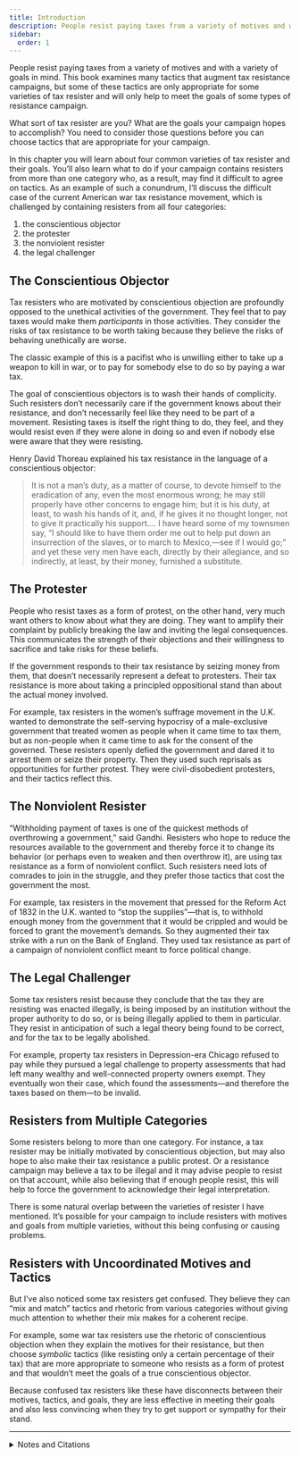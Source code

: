 ```yaml
---
title: Introduction
description: People resist paying taxes from a variety of motives and with a variety of goals in mind.
sidebar:
  order: 1
---
```

People resist paying taxes from a variety of motives and with a variety of goals in mind.
This book examines many tactics that augment tax resistance campaigns, but some of these tactics are only appropriate for some varieties of tax resister and will only help to meet the goals of some types of resistance campaign.

What sort of tax resister are you?
What are the goals your campaign hopes to accomplish?
You need to consider those questions before you can choose tactics that are appropriate for your campaign.

In this chapter you will learn about four common varieties of tax resister and their goals.
You’ll also learn what to do if your campaign contains resisters from more than one category who, as a result, may find it difficult to agree on tactics.
As an example of such a conundrum, I’ll discuss the difficult case of the current American war tax resistance movement, which is challenged by containing resisters from all four categories:

1. the conscientious objector
1. the protester
1. the nonviolent resister
1. the legal challenger

## The Conscientious Objector

Tax resisters who are motivated by conscientious objection are profoundly opposed to the unethical activities of the government.
They feel that to pay taxes would make them <em>participants</em> in those activities.
They consider the risks of tax resistance to be worth taking because they believe the risks of behaving unethically are worse.

The classic example of this is a pacifist who is unwilling either to take up a weapon to kill in war, or to pay for somebody else to do so by paying a war tax.

The goal of conscientious objectors is to wash their hands of complicity.
Such resisters don’t necessarily care if the government knows about their resistance, and don’t necessarily feel like they need to be part of a movement.
Resisting taxes is itself the right thing to do, they feel, and they would resist even if they were alone in doing so and even if nobody else were aware that they were resisting.

Henry David Thoreau explained his tax resistance in the language of a conscientious objector:

> It is not a man’s duty, as a matter of course, to devote himself to the eradication of any, even the most enormous wrong; he may still properly have other concerns to engage him; but it is his duty, at least, to wash his hands of it, and, if he gives it no thought longer, not to give it practically his support.…
> I have heard some of my townsmen say, “I should like to have them order me out to help put down an insurrection of the slaves, or to march to Mexico,—see if I would go;” and yet these very men have each, directly by their allegiance, and so indirectly, at least, by their money, furnished a substitute.

## The Protester

People who resist taxes as a form of protest, on the other hand, very much want others to know about what they are doing.
They want to amplify their complaint by publicly breaking the law and inviting the legal consequences.
This communicates the strength of their objections and their willingness to sacrifice and take risks for these beliefs.

If the government responds to their tax resistance by seizing money from them, that doesn’t necessarily represent a defeat to protesters.
Their tax resistance is more about taking a principled oppositional stand than about the actual money involved.

For example, tax resisters in the women’s suffrage movement in the U.K. wanted to demonstrate the self-serving hypocrisy of a male-exclusive government that treated women as people when it came time to tax them, but as non-people when it came time to ask for the consent of the governed.
These resisters openly defied the government and dared it to arrest them or seize their property.
Then they used such reprisals as opportunities for further protest.
They were civil-disobedient protesters, and their tactics reflect this.

## The Nonviolent Resister

“Withholding payment of taxes is one of the quickest methods of overthrowing a government,” said Gandhi.
Resisters who hope to reduce the resources available to the government and thereby force it to change its behavior (or perhaps even to weaken and then overthrow it), are using tax resistance as a form of nonviolent conflict.
Such resisters need lots of comrades to join in the struggle, and they prefer those tactics that cost the government the most.

For example, tax resisters in the movement that pressed for the Reform Act of 1832 in the U.K. wanted to “stop the supplies”—that is, to withhold enough money from the government that it would be crippled and would be forced to grant the movement’s demands.
So they augmented their tax strike with a run on the Bank of England.
They used tax resistance as part of a campaign of nonviolent conflict meant to force political change.

## The Legal Challenger

Some tax resisters resist because they conclude that the tax they are resisting was enacted illegally, is being imposed by an institution without the proper authority to do so, or is being illegally applied to them in particular.
They resist in anticipation of such a legal theory being found to be correct, and for the tax to be legally abolished.

For example, property tax resisters in Depression-era Chicago refused to pay while they pursued a legal challenge to property assessments that had left many wealthy and well-connected property owners exempt.
They eventually won their case, which found the assessments—and therefore the taxes based on them—to be invalid.

## Resisters from Multiple Categories

Some resisters belong to more than one category.
For instance, a tax resister may be initially motivated by conscientious objection, but may also hope to also make their tax resistance a public protest.
Or a resistance campaign may believe a tax to be illegal and it may advise people to resist on that account, while also believing that if enough people resist, this will help to force the government to acknowledge their legal interpretation.

There is some natural overlap between the varieties of resister I have mentioned.
It’s possible for your campaign to include resisters with motives and goals from multiple varieties, without this being confusing or causing problems.

## Resisters with Uncoordinated Motives and Tactics

But I’ve also noticed some tax resisters get confused.
They believe they can “mix and match” tactics and rhetoric from various categories without giving much attention to whether their mix makes for a coherent recipe.

For example, some war tax resisters use the rhetoric of conscientious objection when they explain the motives for their resistance, but then choose <em>symbolic</em> tactics (like resisting only a certain percentage of their tax) that are more appropriate to someone who resists as a form of protest and that wouldn’t meet the goals of a true conscientious objector.

Because confused tax resisters like these have disconnects between their motives, tactics, and goals, they are less effective in meeting their goals and also less convincing when they try to get support or sympathy for their stand.

<hr />

<details>
<summary>Notes and Citations</summary>

* Thoreau, H.D. [“Resistance to Civil Government”](https://sniggle.net/TPL/index5.php?entry=rtcg)

</details>
